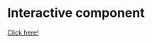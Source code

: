 # Interactive component



[Click here!](http://tianhangcui.com/Visualization_for_New_York_State_Traffic_Data/index.html)